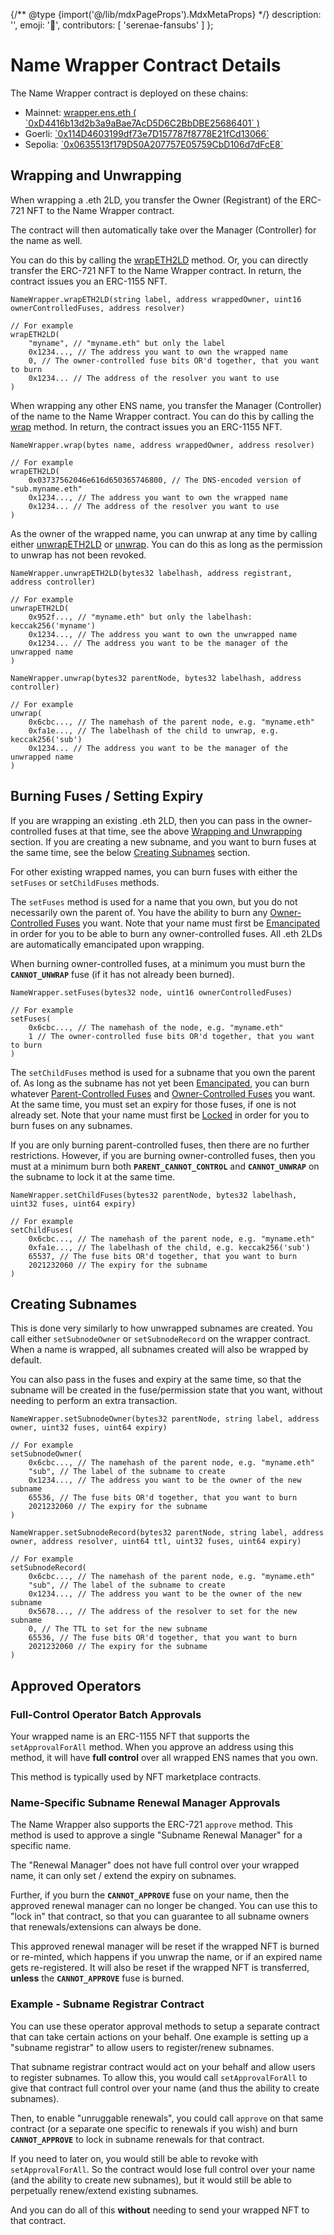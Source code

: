 {/** @type {import('@/lib/mdxPageProps').MdxMetaProps} */}
    description: '',
    emoji: '🎁',
    contributors: [
        'serenae-fansubs'
    ]
};

# Name Wrapper Contract Details

The Name Wrapper contract is deployed on these chains:

<ul>
    <li key="ct1">Mainnet: <a href="https://etherscan.io/address/0xD4416b13d2b3a9aBae7AcD5D6C2BbDBE25686401#code">wrapper.ens.eth ( `0xD4416b13d2b3a9aBae7AcD5D6C2BbDBE25686401` )</a></li>
    <li key="ct2">Goerli: <a href="https://goerli.etherscan.io/address/0x114D4603199df73e7D157787f8778E21fCd13066#code">`0x114D4603199df73e7D157787f8778E21fCd13066`</a></li>
    <li key="ct3">Sepolia: <a href="https://sepolia.etherscan.io/address/0x0635513f179D50A207757E05759CbD106d7dFcE8#code">`0x0635513f179D50A207757E05759CbD106d7dFcE8`</a></li>
</ul>

## Wrapping and Unwrapping

When wrapping a .eth 2LD, you transfer the Owner (Registrant) of the ERC-721 NFT to the Name Wrapper contract.

The contract will then automatically take over the Manager (Controller) for the name as well. 

You can do this by calling the <a href="https://github.com/ensdomains/ens-contracts/tree/master/contracts/wrapper#wrapeth2ld">wrapETH2LD</a> method. Or, you can directly transfer the ERC-721 NFT to the Name Wrapper contract. In return, the contract issues you an ERC-1155 NFT.

```solidity
NameWrapper.wrapETH2LD(string label, address wrappedOwner, uint16 ownerControlledFuses, address resolver)

// For example
wrapETH2LD(
    "myname", // "myname.eth" but only the label
    0x1234..., // The address you want to own the wrapped name
    0, // The owner-controlled fuse bits OR'd together, that you want to burn
    0x1234... // The address of the resolver you want to use
)
```

When wrapping any other ENS name, you transfer the Manager (Controller) of the name to the Name Wrapper contract. You can do this by calling the <a href="https://github.com/ensdomains/ens-contracts/tree/master/contracts/wrapper#wrap">wrap</a> method. In return, the contract issues you an ERC-1155 NFT.

```solidity
NameWrapper.wrap(bytes name, address wrappedOwner, address resolver)

// For example
wrapETH2LD(
    0x03737562046e616d650365746800, // The DNS-encoded version of "sub.myname.eth"
    0x1234..., // The address you want to own the wrapped name
    0x1234... // The address of the resolver you want to use
)
```

As the owner of the wrapped name, you can unwrap at any time by calling either <a href="https://github.com/ensdomains/ens-contracts/tree/master/contracts/wrapper#unwrapeth2ld">unwrapETH2LD</a> or <a href="https://github.com/ensdomains/ens-contracts/tree/master/contracts/wrapper#unwrap">unwrap</a>. You can do this as long as the permission to unwrap has not been revoked.

```solidity
NameWrapper.unwrapETH2LD(bytes32 labelhash, address registrant, address controller)

// For example
unwrapETH2LD(
    0x952f..., // "myname.eth" but only the labelhash: keccak256('myname')
    0x1234..., // The address you want to own the unwrapped name
    0x1234... // The address you want to be the manager of the unwrapped name
)

NameWrapper.unwrap(bytes32 parentNode, bytes32 labelhash, address controller)

// For example
unwrap(
    0x6cbc..., // The namehash of the parent node, e.g. "myname.eth"
    0xfa1e..., // The labelhash of the child to unwrap, e.g. keccak256('sub')
    0x1234... // The address you want to be the manager of the unwrapped name
)
```

## Burning Fuses / Setting Expiry

If you are wrapping an existing .eth 2LD, then you can pass in the owner-controlled fuses at that time, see the above [Wrapping and Unwrapping](#wrapping-and-unwrapping) section. If you are creating a new subname, and you want to burn fuses at the same time, see the below [Creating Subnames](#creating-subnames) section.

For other existing wrapped names, you can burn fuses with either the `setFuses` or `setChildFuses` methods.

The `setFuses` method is used for a name that you own, but you do not necessarily own the parent of. You have the ability to burn any [Owner-Controlled Fuses](/wrapper/fuses#owner-controlled-fuses) you want. Note that your name must first be [Emancipated](/wrapper/states#emancipated) in order for you to be able to burn any owner-controlled fuses. All .eth 2LDs are automatically emancipated upon wrapping.

When burning owner-controlled fuses, at a minimum you must burn the **`CANNOT_UNWRAP`** fuse (if it has not already been burned).

```solidity
NameWrapper.setFuses(bytes32 node, uint16 ownerControlledFuses)

// For example
setFuses(
    0x6cbc..., // The namehash of the node, e.g. "myname.eth"
    1 // The owner-controlled fuse bits OR'd together, that you want to burn
)
```

The `setChildFuses` method is used for a subname that you own the parent of. As long as the subname has not yet been [Emancipated](/wrapper/states#emancipated), you can burn whatever [Parent-Controlled Fuses](/wrapper/fuses#parent-controlled-fuses) and [Owner-Controlled Fuses](/wrapper/fuses#owner-controlled-fuses) you want. At the same time, you must set an expiry for those fuses, if one is not already set. Note that your name must first be [Locked](/wrapper/states#locked) in order for you to burn fuses on any subnames.

If you are only burning parent-controlled fuses, then there are no further restrictions. However, if you are burning owner-controlled fuses, then you must at a minimum burn both **`PARENT_CANNOT_CONTROL`** and **`CANNOT_UNWRAP`** on the subname to lock it at the same time.

```solidity
NameWrapper.setChildFuses(bytes32 parentNode, bytes32 labelhash, uint32 fuses, uint64 expiry)

// For example
setChildFuses(
    0x6cbc..., // The namehash of the parent node, e.g. "myname.eth"
    0xfa1e..., // The labelhash of the child, e.g. keccak256('sub')
    65537, // The fuse bits OR'd together, that you want to burn
    2021232060 // The expiry for the subname
)
```

## Creating Subnames

This is done very similarly to how unwrapped subnames are created. You call either `setSubnodeOwner` or `setSubnodeRecord` on the wrapper contract. When a name is wrapped, all subnames created will also be wrapped by default.

You can also pass in the fuses and expiry at the same time, so that the subname will be created in the fuse/permission state that you want, without needing to perform an extra transaction.

```solidity
NameWrapper.setSubnodeOwner(bytes32 parentNode, string label, address owner, uint32 fuses, uint64 expiry)

// For example
setSubnodeOwner(
    0x6cbc..., // The namehash of the parent node, e.g. "myname.eth"
    "sub", // The label of the subname to create
    0x1234..., // The address you want to be the owner of the new subname
    65536, // The fuse bits OR'd together, that you want to burn
    2021232060 // The expiry for the subname
)

NameWrapper.setSubnodeRecord(bytes32 parentNode, string label, address owner, address resolver, uint64 ttl, uint32 fuses, uint64 expiry)

// For example
setSubnodeRecord(
    0x6cbc..., // The namehash of the parent node, e.g. "myname.eth"
    "sub", // The label of the subname to create
    0x1234..., // The address you want to be the owner of the new subname
    0x5678..., // The address of the resolver to set for the new subname
    0, // The TTL to set for the new subname
    65536, // The fuse bits OR'd together, that you want to burn
    2021232060 // The expiry for the subname
)
```

## Approved Operators

### Full-Control Operator Batch Approvals

Your wrapped name is an ERC-1155 NFT that supports the `setApprovalForAll` method. When you approve an address using this method, it will have **full control** over all wrapped ENS names that you own.

This method is typically used by NFT marketplace contracts.

### Name-Specific Subname Renewal Manager Approvals

The Name Wrapper also supports the ERC-721 `approve` method. This method is used to approve a single "Subname Renewal Manager" for a specific name.

The "Renewal Manager" does not have full control over your wrapped name, it can only set / extend the expiry on subnames.

Further, if you burn the **`CANNOT_APPROVE`** fuse on your name, then the approved renewal manager can no longer be changed. You can use this to "lock in" that contract, so that you can guarantee to all subname owners that renewals/extensions can always be done.

This approved renewal manager will be reset if the wrapped NFT is burned or re-minted, which happens if you unwrap the name, or if an expired name gets re-registered. It will also be reset if the wrapped NFT is transferred, **unless** the **`CANNOT_APPROVE`** fuse is burned. 

### Example - Subname Registrar Contract

You can use these operator approval methods to setup a separate contract that can take certain actions on your behalf. One example is setting up a "subname registrar" to allow users to register/renew subnames.

That subname registrar contract would act on your behalf and allow users to register subnames. To allow this, you would call `setApprovalForAll` to give that contract full control over your name (and thus the ability to create subnames).

Then, to enable "unruggable renewals", you could call `approve` on that same contract (or a separate one specific to renewals if you wish) and burn **`CANNOT_APPROVE`** to lock in subname renewals for that contract.

If you need to later on, you would still be able to revoke with `setApprovalForAll`. So the contract would lose full control over your name (and the ability to create new subnames), but it would still be able to perpetually renew/extend existing subnames.

And you can do all of this **without** needing to send your wrapped NFT to that contract.

